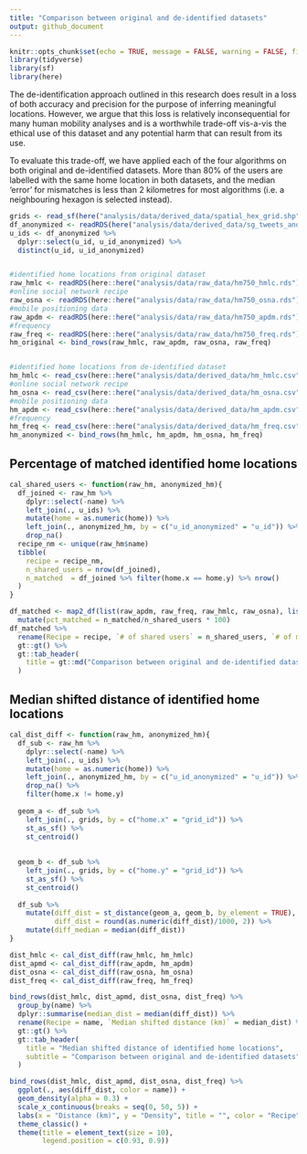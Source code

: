 ```yaml
---
title: "Comparison between original and de-identified datasets"
output: github_document
---
```


```r
knitr::opts_chunk$set(echo = TRUE, message = FALSE, warning = FALSE, fig.align='center')
library(tidyverse)
library(sf)
library(here)
```


The de-identification approach outlined in this research does result in a loss of both accuracy and precision for the purpose of inferring meaningful locations. However, we argue that this loss is relatively inconsequential for many human mobility analyses and is a worthwhile trade-off vis-a-vis the ethical use of this dataset and any potential harm that can result from its use.  

To evaluate this trade-off, we have applied each of the four algorithms on both original and de-identified datasets. More than 80% of the users are labelled with the same home location in both datasets, and the median ‘error’ for mismatches is less than 2 kilometres for most algorithms (i.e. a neighbouring hexagon is selected instead).


```r
grids <- read_sf(here("analysis/data/derived_data/spatial_hex_grid.shp")) 
df_anonymized <- readRDS(here("analysis/data/derived_data/sg_tweets_anonymized_20200929.rds"))
u_ids <- df_anonymized %>% 
  dplyr::select(u_id, u_id_anonymized) %>% 
  distinct(u_id, u_id_anonymized)


#identified home locations from original dataset
raw_hmlc <- readRDS(here::here("analysis/data/raw_data/hm750_hmlc.rds")) %>% mutate(name = "HMLC")
#online social network recipe
raw_osna <- readRDS(here::here("analysis/data/raw_data/hm750_osna.rds")) %>% mutate(name = "OSNA")
#mobile positioning data
raw_apdm <- readRDS(here::here("analysis/data/raw_data/hm750_apdm.rds")) %>% mutate(name = "APDM")
#frequency
raw_freq <- readRDS(here::here("analysis/data/raw_data/hm750_freq.rds")) %>% mutate(name = "FREQ")
hm_original <- bind_rows(raw_hmlc, raw_apdm, raw_osna, raw_freq)


#identified home locations from de-identified dataset
hm_hmlc <- read_csv(here::here("analysis/data/derived_data/hm_hmlc.csv")) 
#online social network recipe
hm_osna <- read_csv(here::here("analysis/data/derived_data/hm_osna.csv"))
#mobile positioning data
hm_apdm <- read_csv(here::here("analysis/data/derived_data/hm_apdm.csv")) 
#frequency
hm_freq <- read_csv(here::here("analysis/data/derived_data/hm_freq.csv")) 
hm_anonymized <- bind_rows(hm_hmlc, hm_apdm, hm_osna, hm_freq)
```


## Percentage of matched identified home locations 

```r
cal_shared_users <- function(raw_hm, anonymized_hm){
  df_joined <- raw_hm %>% 
    dplyr::select(-name) %>% 
    left_join(., u_ids) %>% 
    mutate(home = as.numeric(home)) %>%
    left_join(., anonymized_hm, by = c("u_id_anonymized" = "u_id")) %>% 
    drop_na()
  recipe_nm <- unique(raw_hm$name)
  tibble(
    recipe = recipe_nm,
    n_shared_users = nrow(df_joined), 
    n_matched  = df_joined %>% filter(home.x == home.y) %>% nrow()
  )
}

df_matched <- map2_df(list(raw_apdm, raw_freq, raw_hmlc, raw_osna), list(hm_apdm, hm_freq, hm_hmlc, hm_osna), function(x, y) cal_shared_users(x, y)) %>% 
  mutate(pct_matched = n_matched/n_shared_users * 100)
df_matched %>% 
  rename(Recipe = recipe, `# of shared users` = n_shared_users, `# of matched home locations` = n_matched, `% of matched home locations` = pct_matched) %>% 
  gt::gt() %>% 
  gt::tab_header(
    title = gt::md("Comparison between original and de-identified datasets"),
  )
```


## Median shifted distance of identified home locations 
```r
cal_dist_diff <- function(raw_hm, anonymized_hm){
  df_sub <- raw_hm %>% 
    dplyr::select(-name) %>% 
    left_join(., u_ids) %>% 
    mutate(home = as.numeric(home)) %>%
    left_join(., anonymized_hm, by = c("u_id_anonymized" = "u_id")) %>% 
    drop_na() %>% 
    filter(home.x != home.y)  
  
  geom_a <- df_sub %>% 
    left_join(., grids, by = c("home.x" = "grid_id")) %>% 
    st_as_sf() %>% 
    st_centroid()
  
  
  geom_b <- df_sub %>% 
    left_join(., grids, by = c("home.y" = "grid_id")) %>% 
    st_as_sf() %>% 
    st_centroid()
  
  df_sub %>% 
    mutate(diff_dist = st_distance(geom_a, geom_b, by_element = TRUE),
           diff_dist = round(as.numeric(diff_dist)/1000, 2)) %>% 
    mutate(diff_median = median(diff_dist))
}

dist_hmlc <- cal_dist_diff(raw_hmlc, hm_hmlc)
dist_apmd <- cal_dist_diff(raw_apdm, hm_apdm)
dist_osna <- cal_dist_diff(raw_osna, hm_osna)
dist_freq <- cal_dist_diff(raw_freq, hm_freq)

bind_rows(dist_hmlc, dist_apmd, dist_osna, dist_freq) %>% 
  group_by(name) %>% 
  dplyr::summarise(median_dist = median(diff_dist)) %>% 
  rename(Recipe = name, `Median shifted distance (km)` = median_dist) %>% 
  gt::gt() %>% 
  gt::tab_header(
    title = "Median shifted distance of identified home locations",
    subtitle = "Comparison between original and de-identified datasets"
  )
```

```r
bind_rows(dist_hmlc, dist_apmd, dist_osna, dist_freq) %>% 
  ggplot(., aes(diff_dist, color = name)) +
  geom_density(alpha = 0.3) + 
  scale_x_continuous(breaks = seq(0, 50, 5)) +
  labs(x = "Distance (km)", y = "Density", title = "", color = "Recipe") + 
  theme_classic() + 
  theme(title = element_text(size = 10), 
        legend.position = c(0.93, 0.9))
```

